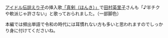 [アイドル伝説えり子](https://www.at-x.com/program/detail/1326)の挿入歌[「真剣（ほんき）」](https://youtu.be/Ahd5WqUO6Fo)で[田村英里子](https://www.wikiwand.com/ja/%E7%94%B0%E6%9D%91%E8%8B%B1%E9%87%8C%E5%AD%90)さんも「♪半チクや軟派じゃ許さない」と歌っておられました。（一部脚色）

本編では頻出単語で令和の時代には耳慣れない方も多いと思われますのでしっかり身に付けてくださいね。
